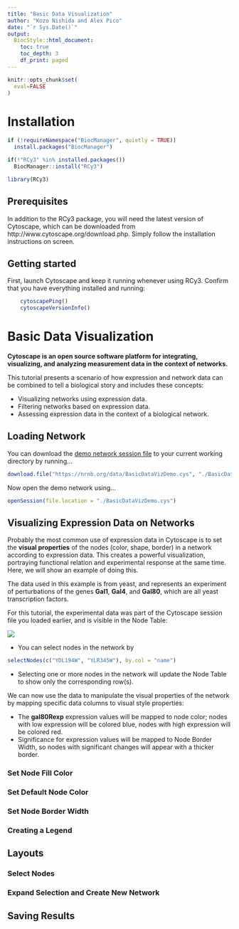 ```yaml
---
title: "Basic Data Visualization"
author: "Kozo Nishida and Alex Pico"
date: "`r Sys.Date()`"
output:
  BiocStyle::html_document:
    toc: true
    toc_depth: 3
    df_print: paged
---
```

```r
knitr::opts_chunk$set(
  eval=FALSE
)
```

# Installation
```r
if (!requireNamespace("BiocManager", quietly = TRUE))
  install.packages("BiocManager")

if(!"RCy3" %in% installed.packages())
  BiocManager::install("RCy3")

library(RCy3)
```

## Prerequisites
In addition to the RCy3 package, you will need the latest version of Cytoscape, which can be downloaded from http://www.cytoscape.org/download.php. Simply follow the installation instructions on screen.

## Getting started
First, launch Cytoscape and keep it running whenever using RCy3. Confirm that you have everything installed and running:
```r
    cytoscapePing()
    cytoscapeVersionInfo()
```

# Basic Data Visualization

**Cytoscape is an open source software platform for integrating, visualizing, and analyzing measurement data in the context of networks.**

This tutorial presents a scenario of how expression and network data can be combined to tell a biological story and includes these concepts:

 - Visualizing networks using expression data.
 - Filtering networks based on expression data.
 - Assessing expression data in the context of a biological network.

## Loading Network
You can download the [demo network session file](https://nrnb.org/data/BasicDataVizDemo.cys) to your current working directory by running...

```r
download.file("https://nrnb.org/data/BasicDataVizDemo.cys", "./BasicDataVizDemo.cys", 'curl')
```

Now open the demo network using...

```r
openSession(file.location = "./BasicDataVizDemo.cys")
```

## Visualizing Expression Data on Networks

Probably the most common use of expression data in Cytoscape is to set the **visual properties** of the nodes (color, shape, border) in a network according to expression data. This creates a powerful visualization, portraying functional relation and experimental response at the same time. Here, we will show an example of doing this.

The data used in this example is from yeast, and represents an experiment of perturbations of the genes **Gal1**, **Gal4**, and **Gal80**, which are all yeast transcription factors.

For this tutorial, the experimental data was part of the Cytoscape session file you loaded earlier, and is visible in the Node Table:

![](https://cytoscape.org/cytoscape-tutorials/protocols/basic-data-visualization/Galbrowse3.png)

- You can select nodes in the network by 

```r
selectNodes(c("YDL194W", "YLR345W"), by.col = "name")
```

- Selecting one or more nodes in the network will update the Node Table to show only the corresponding row(s).

We can now use the data to manipulate the visual properties of the network by mapping specific data columns to visual style properties:

- The **gal80Rexp** expression values will be mapped to node color; nodes with low expression will be colored blue, nodes with high expression will be colored red.
- Significance for expression values will be mapped to Node Border Width, so nodes with significant changes will appear with a thicker border.

### Set Node Fill Color

### Set Default Node Color

### Set Node Border Width

### Creating a Legend

## Layouts

### Select Nodes

### Expand Selection and Create New Network

## Saving Results
